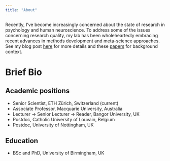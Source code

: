 ```yaml
---
title: "About"
---
```


Recently, I've become increasingly concerned about the state of research in psychology and human neuroscience. To address some of the issues concerning research quality, my lab has been wholeheartedly embracing recent advances in methods development and meta-science approaches. See my blog post [here](https://rich-ramsey.com/posts/2023-05-10_meta_science/) for more details and these [papers](https://rich-ramsey.com/resources/resources.html#things-to-read) for background context.

# Brief Bio

## Academic positions

- Senior Scientist, ETH Zürich, Switzerland (current)
- Associate Professor, Macquarie University, Australia
- Lecturer → Senior Lecturer → Reader, Bangor University, UK
- Postdoc, Catholic University of Louvain, Belgium
- Postdoc, University of Nottingham, UK

## Education

- BSc and PhD, University of Birmingham, UK
